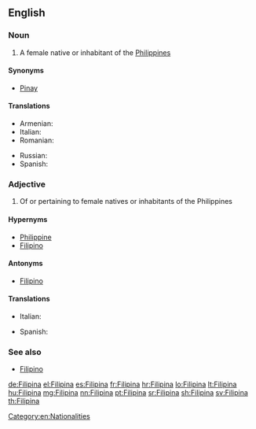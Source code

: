 {{also|filipina}}
==English==

===Noun===
{{en-noun}}

# A female native or inhabitant of the [[Philippines]]

====Synonyms====
* [[Pinay]]

====Translations====
{{trans-top|A female native or inhabitant of the Philippines}}
* Armenian: {{t|hy|ֆիլիպինուհի|tr=filipinuhi|sc=Armn}}
* Italian: {{t|it|filippina|f}}
* Romanian: {{t+|ro|filipineză|f}}
{{trans-mid}}
* Russian: {{t+|ru|филиппинка|f|sc=Cyrl}}
* Spanish: {{t|es|filipina|f}}
{{trans-bottom}}

===Adjective===
{{en-adj|-}}

# Of or pertaining to female natives or inhabitants of the Philippines

====Hypernyms====
* [[Philippine]]
* [[Filipino]]

====Antonyms====
* [[Filipino]]

====Translations====
{{trans-top|Of or pertaining to female natives or inhabitants of the Philippines}}
* Italian: {{t|it|filippina}}
{{trans-mid}}
* Spanish: {{t|es|filipina|f}}
{{trans-bottom}}

===See also===
* [[Filipino]]

[[Category:en:Nationalities]]

[[de:Filipina]]
[[el:Filipina]]
[[es:Filipina]]
[[fr:Filipina]]
[[hr:Filipina]]
[[lo:Filipina]]
[[lt:Filipina]]
[[hu:Filipina]]
[[mg:Filipina]]
[[nn:Filipina]]
[[pt:Filipina]]
[[sr:Filipina]]
[[sh:Filipina]]
[[sv:Filipina]]
[[th:Filipina]]